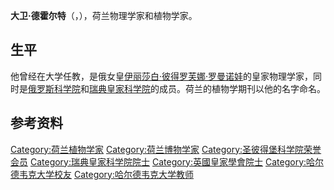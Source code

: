 {{unreferenced|time=2016-05-12T16:57:37+00:00}}
{{Infobox person
| name        = 大卫·德霍尔特
| image       = DavidDeGorter.jpg
| image_size  = 210 px
| caption     = 大卫·德霍尔特
| birth_date  = {{birth date|1717|4|30}} 
| birth_place = {{NED}}[[恩克赫伊森|恩克赫伊森]]
| death_date  = {{death date and age|1783|4|8|1717|4|30}} 
| death_place = {{NED}}[[聚特芬|聚特芬]]
| known_for   = 
| occupation  = 植物学家
| nationality = 荷兰
}}

'''大卫·德霍尔特'''（{{lang-nl|'''David de Gorter'''}}，{{bd|1717年|4月30日|1783年|4月8日}}），荷兰物理学家和植物学家。

==生平==
他曾经在大学任教，是俄女皇[[伊丽莎白·彼得罗芙娜·罗曼诺娃|伊丽莎白·彼得罗芙娜·罗曼诺娃]]的皇家物理学家，同时是[[俄罗斯科学院|俄罗斯科学院]]和[[瑞典皇家科学院|瑞典皇家科学院]]的成员。荷兰的植物学期刊以他的名字命名。

== 参考资料 ==
{{reflist}}

{{Authority control}}
{{DEFAULTSORT:de Gorter}}
[[Category:荷兰植物学家|Category:荷兰植物学家]]
[[Category:荷兰博物学家|Category:荷兰博物学家]]
[[Category:圣彼得堡科学院荣誉会员|Category:圣彼得堡科学院荣誉会员]]
[[Category:瑞典皇家科学院院士|Category:瑞典皇家科学院院士]]
[[Category:英國皇家學會院士|Category:英國皇家學會院士]]
[[Category:哈尔德韦克大学校友|Category:哈尔德韦克大学校友]]
[[Category:哈尔德韦克大学教师|Category:哈尔德韦克大学教师]]